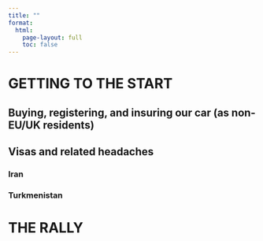 ```yaml
---
title: ""
format:
  html:
    page-layout: full
    toc: false
---
```


# GETTING TO THE START

## Buying, registering, and insuring our car (as non-EU/UK residents)

## Visas and related headaches

### Iran

### Turkmenistan

# THE RALLY

